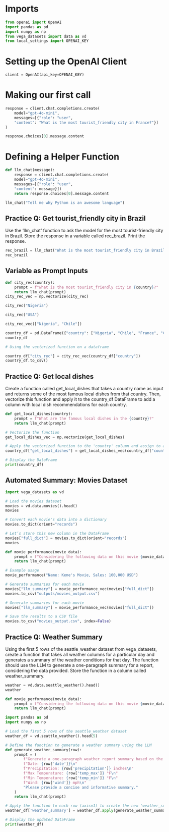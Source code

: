 
# Imports

```python
from openai import OpenAI
import pandas as pd
import numpy as np
from vega_datasets import data as vd
from local_settings import OPENAI_KEY
```

# Setting up the OpenAI Client

```python
client = OpenAI(api_key=OPENAI_KEY)
```

# Making our first call
```python
response = client.chat.completions.create(
    model="gpt-4o-mini",
    messages=[{"role": "user",
    "content": "What is the most tourist_friendly city in France?"}]
)
```


```python
response.choices[0].message.content
```

# Defining a Helper Function

```python
def llm_chat(message):
    response = client.chat.completions.create(
    model="gpt-4o-mini",
    messages=[{"role": "user",
    "content": message}])
    return response.choices[0].message.content

```

```python
llm_chat("Tell me why Python is an awesome language")
```

## Practice Q: Get tourist_friendly city in Brazil

Use the 'llm_chat' function to ask the model for the most tourist-friendly city in Brazil. Store the response in a variable called rec_brazil. Print the response.

```python
rec_brazil = llm_chat("What is the most tourist_friendly city in Brazil")
rec_brazil
```

## Variable as Prompt Inputs

```python
def city_rec(country):
    prompt = f"what is the most tourist_friendly city in {country}?"
    return llm_chat(prompt)
city_rec_vec = np.vectorize(city_rec)
```

```python
city_rec("Nigeria")
```

```python
city_rec("USA")
```

```python
city_rec_vec(["Nigeria", "Chile"])
```

```python
country_df = pd.DataFrame({"country": ["Nigeria", "Chile", "France", "Canada"]})
country_df
```


```python
# Using the vectorized function on a dataframe

country_df["city_rec"] = city_rec_vec(country_df["country"])
country_df.to_csv()
```

## Practice Q: Get local dishes

Create a function called get_local_dishes that takes a country name as input and returns some of the most famous local dishes from that country. Then, vectorize this function and apply it to the country_df DataFrame to add a column with local dish recommendations for each country.

```python
def get_local_dishes(country):
    prompt = f"What are the famous local dishes in the {country}?"
    return llm_chat(prompt)

# Vectorize the function
get_local_dishes_vec = np.vectorize(get_local_dishes)

# Apply the vectorized function to the 'country' column and assign to a new column
country_df["get_local_dishes"] = get_local_dishes_vec(country_df["country"])

# Display the DataFrame
print(country_df)

```

## Automated Summary: Movies Dataset

```python
import vega_datasets as vd

# Load the movies dataset
movies = vd.data.movies().head()
movies

```

```python
# Convert each movie's data into a dictionary
movies.to_dict(orient="records")
```

```python
# Let’s store this new column in the DataFrame
movies["full_dict"] = movies.to_dict(orient="records")
movies
```


```python
def movie_performance(movie_data):
    prompt = f"Considering the following data on this movie {movie_data}, provide a one-paragraph summary of its performance for my report."
    return llm_chat(prompt)
```

```python
# Example usage
movie_performance("Name: Kene's Movie, Sales: 100,000 USD")
```

```python
# Generate summaries for each movie
movies["llm_summary"] = movie_performance_vec(movies["full_dict"])
movies.to_csv("outputs/movies_output.csv")
```

```python
# Generate summaries for each movie
movies["llm_summary"] = movie_performance_vec(movies["full_dict"])
```


```python
# Save the results to a CSV file
movies.to_csv("movies_output.csv", index=False)
```

## Practice Q: Weather Summary

Using the first 5 rows of the seattle_weather dataset from vega_datasets, create a function that takes all weather columns for a particular day and generates a summary of the weather conditions for that day. The function should use the LLM to generate a one-paragraph summary for a report, considering the data provided. Store the function in a column called weather_summary.

```python
weather = vd.data.seattle_weather().head()
weather
```

```python
def movie_performance(movie_data):
    prompt = f"Considering the following data on this movie {movie_data}, provide a one-paragraph summary of its performance for my report."
    return llm_chat(prompt)
```


```python

import pandas as pd
import numpy as np

# Load the first 5 rows of the seattle_weather dataset
weather_df = vd.seattle_weather().head(5)

# Define the function to generate a weather summary using the LLM
def generate_weather_summary(row):
    prompt = (
        f"Generate a one-paragraph weather report summary based on the following data:\n"
        f"Date: {row['date']}\n"
        f"Precipitation: {row['precipitation']} inches\n"
        f"Max Temperature: {row['temp_max']} °F\n"
        f"Min Temperature: {row['temp_min']} °F\n"
        f"Wind: {row['wind']} mph\n"
        "Please provide a concise and informative summary."
    )
    return llm_chat(prompt)

# Apply the function to each row (axis=1) to create the new 'weather_summary' column
weather_df['weather_summary'] = weather_df.apply(generate_weather_summary, axis=1)

# Display the updated DataFrame
print(weather_df)

```